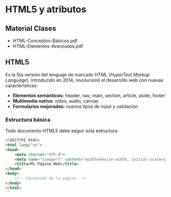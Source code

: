 
# HTML5 y atributos

## Material Clases

- <ExternalLink href='/inacap/ti3v31/docs/HTML01.pdf'>HTML-Conceptos-Básicos.pdf</ExternalLink>
- <ExternalLink href='/inacap/ti3v31/docs/HTML02.pdf'>HTML-Elementos-Avanzados.pdf</ExternalLink>

## HTML5
Es la 5ta versión del lenguaje de marcado HTML (*HyperText Markup Language*). Introducido en 2014, revolucionó el desarrollo web con nuevas características:

- **Elementos semánticos:** header, nav, main, section, article, aside, footer
- **Multimedia nativa:** video, audio, canvas
- **Formularios mejorados:** nuevos tipos de input y validación

### Estructura básica
Todo documento HTML5 debe seguir esta estructura

```html
<!DOCTYPE html>
<html lang="es">
<head>
    <meta charset="UTF-8">
    <meta name="viewport" content="width=device-width, initial-scale=1.0">
    <title>Mi Página Web</title>
</head>
<body>
    <!-- Contenido de la página -->
</body>
</html>
``